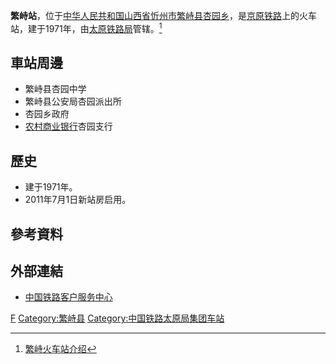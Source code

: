 {{Expand|time=2016-08-25T13:10:26+00:00}}
{{Infobox China railway station
|车站名称 =繁峙站
|图片 = 
|图片介绍 = 
|其他名称 = 
|车站拼音 = Fanshi
|英文名称 = Fanshi Railway Station
|车站代码 = 14366<ref>{{cite book|title=中华人民共和国铁路车站代码（GB/T 10302-2010）|publisher=中国标准出版社|year=2010|isbn=155066140495|ignore-isbn-error=true|pages=10}}</ref>
|电报码 = FSV<ref>{{cite book|author=铁道部电子计算技术中心, 铁道部运输局|title=铁路车站站名代码表：TMIS使用|publisher=中国铁道出版社|location=北京|year=1998|isbn=9787113030995|pages=15}}</ref>
|拼音码 = FSH
|车站位置 = [[山西省|山西省]][[忻州市|忻州市]][[繁峙县|繁峙县]][[杏园乡_(繁峙县)|杏园乡]]
|坐标 = 
|归属 = [[太原铁路局|太原铁路局]][[原平车务段|原平车务段]]
|线路 = [[京原铁路|京原铁路]]
|车站等级 =[[三等站_(中铁)|三等站]]
|月台数目 = 
|股道数目 = 
}}
'''繁峙站'''，位于[[中华人民共和国|中华人民共和国]][[山西省|山西省]][[忻州市|忻州市]][[繁峙县|繁峙县]][[杏园乡_(繁峙县)|杏园乡]]，是[[京原铁路|京原铁路]]上的火车站，建于1971年，由[[太原铁路局|太原铁路局]]管辖。<ref>[http://search.huochepiao.com/huochezhan/jieshao/1376.htm 繁峙火车站介绍]</ref>
==車站周邊==
* 繁峙县杏园中学
* 繁峙县公安局杏园派出所
* 杏园乡政府
* [[农村商业银行|农村商业银行]]杏园支行

==歷史==
* 建于1971年。
* 2011年7月1日新站房启用。
==參考資料==
{{reflist}}
==外部連結==
* [http://www.12306.cn/mormhweb/ 中国铁路客户服务中心] {{Wayback|url=http://www.12306.cn/mormhweb/ |date=20180205163941 }}

{{China-rail-stub}}
{{京原铁路}}
[[Category:忻州市铁路车站|F]]
[[Category:繁峙县|Category:繁峙县]]
[[Category:中国铁路太原局集团车站|Category:中国铁路太原局集团车站]]
